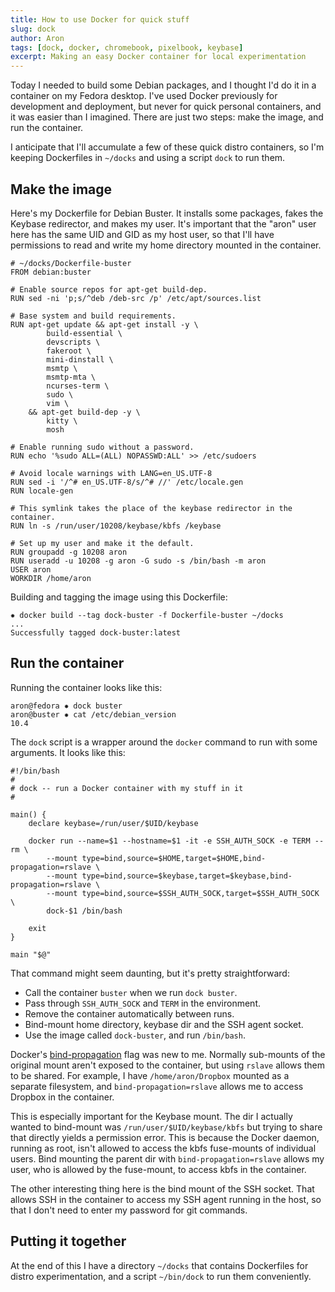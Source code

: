 ```yaml
---
title: How to use Docker for quick stuff
slug: dock
author: Aron
tags: [dock, docker, chromebook, pixelbook, keybase]
excerpt: Making an easy Docker container for local experimentation
---
```


Today I needed to build some Debian packages, and I thought I'd do it in
a container on my Fedora desktop. I've used Docker previously for development
and deployment, but never for quick personal containers, and it was easier than
I imagined. There are just two steps: make the image, and run the container.

I anticipate that I'll accumulate a few of these quick distro containers, so I'm
keeping Dockerfiles in `~/docks` and using a script `dock` to run them.

## Make the image

Here's my Dockerfile for Debian Buster. It installs some packages, fakes the
Keybase redirector, and makes my user. It's important that the "aron" user here
has the same UID and GID as my host user, so that I'll have permissions to read
and write my home directory mounted in the container.

    # ~/docks/Dockerfile-buster
    FROM debian:buster

    # Enable source repos for apt-get build-dep.
    RUN sed -ni 'p;s/^deb /deb-src /p' /etc/apt/sources.list

    # Base system and build requirements.
    RUN apt-get update && apt-get install -y \
            build-essential \
            devscripts \
            fakeroot \
            mini-dinstall \
            msmtp \
            msmtp-mta \
            ncurses-term \
            sudo \
            vim \
        && apt-get build-dep -y \
            kitty \
            mosh

    # Enable running sudo without a password.
    RUN echo '%sudo ALL=(ALL) NOPASSWD:ALL' >> /etc/sudoers

    # Avoid locale warnings with LANG=en_US.UTF-8
    RUN sed -i '/^# en_US.UTF-8/s/^# //' /etc/locale.gen
    RUN locale-gen

    # This symlink takes the place of the keybase redirector in the container.
    RUN ln -s /run/user/10208/keybase/kbfs /keybase

    # Set up my user and make it the default.
    RUN groupadd -g 10208 aron
    RUN useradd -u 10208 -g aron -G sudo -s /bin/bash -m aron
    USER aron
    WORKDIR /home/aron

Building and tagging the image using this Dockerfile:

    ✸ docker build --tag dock-buster -f Dockerfile-buster ~/docks
    ...
    Successfully tagged dock-buster:latest

## Run the container

Running the container looks like this:

    aron@fedora ✸ dock buster
    aron@buster ✸ cat /etc/debian_version
    10.4

The `dock` script is a wrapper around the `docker` command to run with some
arguments. It looks like this:

    #!/bin/bash
    #
    # dock -- run a Docker container with my stuff in it
    #

    main() {
        declare keybase=/run/user/$UID/keybase

        docker run --name=$1 --hostname=$1 -it -e SSH_AUTH_SOCK -e TERM --rm \
            --mount type=bind,source=$HOME,target=$HOME,bind-propagation=rslave \
            --mount type=bind,source=$keybase,target=$keybase,bind-propagation=rslave \
            --mount type=bind,source=$SSH_AUTH_SOCK,target=$SSH_AUTH_SOCK \
            dock-$1 /bin/bash

        exit
    }

    main "$@"

That command might seem daunting, but it's pretty straightforward:

* Call the container `buster` when we run `dock buster`.
* Pass through `SSH_AUTH_SOCK` and `TERM` in the environment.
* Remove the container automatically between runs.
* Bind-mount home directory, keybase dir and the SSH agent socket.
* Use the image called `dock-buster`, and run `/bin/bash`.

Docker's
[bind-propagation](https://docs.docker.com/storage/bind-mounts/#configure-bind-propagation)
flag was new to me. Normally sub-mounts of the original mount aren't exposed to
the container, but using `rslave` allows them to be shared. For example, I have
`/home/aron/Dropbox` mounted as a separate filesystem, and
`bind-propagation=rslave` allows me to access Dropbox in the container.

This is especially important for the Keybase mount. The dir I actually wanted to
bind-mount was `/run/user/$UID/keybase/kbfs` but trying to share that directly
yields a permission error. This is because the Docker daemon, running as root,
isn't allowed to access the kbfs fuse-mounts of individual users. Bind mounting
the parent dir with `bind-propagation=rslave` allows my user, who is allowed by
the fuse-mount, to access kbfs in the container.

The other interesting thing here is the bind mount of the SSH socket. That
allows SSH in the container to access my SSH agent running in the host, so that
I don't need to enter my password for git commands.

## Putting it together

At the end of this I have a directory `~/docks` that contains Dockerfiles for
distro experimentation, and a script `~/bin/dock` to run them conveniently.
